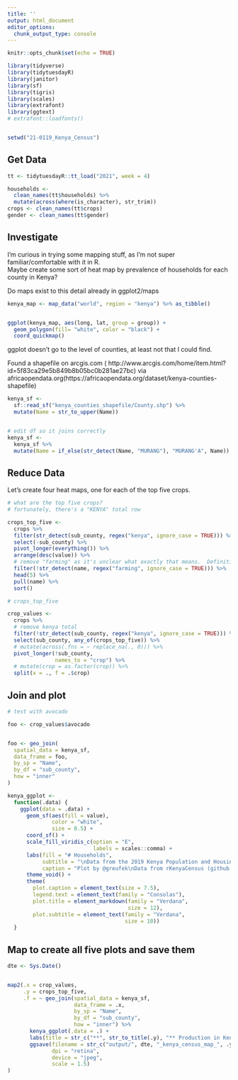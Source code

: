 ```yaml
---
title: ''
output: html_document
editor_options: 
  chunk_output_type: console
---
```


```r
knitr::opts_chunk$set(echo = TRUE)

library(tidyverse)
library(tidytuesdayR)
library(janitor)
library(sf)
library(tigris)
library(scales)
library(extrafont)
library(ggtext)
# extrafont::loadfonts()


setwd("21-0119_Kenya_Census")
```

## Get Data

```r
tt <- tidytuesdayR::tt_load("2021", week = 4)

households <- 
  clean_names(tt$households) %>% 
  mutate(across(where(is_character), str_trim))
crops <- clean_names(tt$crops)
gender <- clean_names(tt$gender)

```

## Investigate

I'm curious in trying some mapping stuff, as I'm not super familiar/comfortable with it in R.  
Maybe create some sort of heat map by prevalence of households for each county in Kenya?

Do maps exist to this detail already in ggplot2/maps

```r
kenya_map <- map_data("world", region = "kenya") %>% as_tibble()


ggplot(kenya_map, aes(long, lat, group = group)) +
  geom_polygon(fill= "white", color = "black") + 
  coord_quickmap()


```

ggplot doesn't go to the level of counties, at least not that I could find.

Found a shapefile on arcgis.com (	http://www.arcgis.com/home/item.html?id=5f83ca29e5b849b8b05bc0b281ae27bc) via africaopendata.org(https://africaopendata.org/dataset/kenya-counties-shapefile)

```r
kenya_sf <- 
  sf::read_sf("kenya_counties_shapefile/County.shp") %>% 
  mutate(Name = str_to_upper(Name))


# edit df so it joins correctly
kenya_sf <- 
  kenya_sf %>% 
  mutate(Name = if_else(str_detect(Name, "MURANG"), "MURANG'A", Name))
```

## Reduce Data

Let's create four heat maps, one for each of the top five crops.

```r
# what are the top five crops? 
# fortunately, there's a "KENYA" total row

crops_top_five <- 
  crops %>% 
  filter(str_detect(sub_county, regex("kenya", ignore_case = TRUE))) %>% 
  select(-sub_county) %>% 
  pivot_longer(everything()) %>% 
  arrange(desc(value)) %>% 
  # remove "farming" as it's unclear what exactly that means.  Definition is "Population growing farming crops"
  filter(!str_detect(name, regex("farming", ignore_case = TRUE))) %>% 
  head(5) %>% 
  pull(name) %>% 
  sort()

# crops_top_five

crop_values <- 
  crops %>% 
  # remove kenya total
  filter(!str_detect(sub_county, regex("kenya", ignore_case = TRUE))) %>% 
  select(sub_county, any_of(crops_top_five)) %>% 
  # mutate(across(.fns = ~ replace_na(., 0))) %>% 
  pivot_longer(!sub_county, 
               names_to = "crop") %>% 
  # mutate(crop = as.factor(crop)) %>% 
  split(x = ., f = .$crop)


```


## Join and plot

```r
# test with avocado

foo <- crop_values$avocado


foo <- geo_join(
  spatial_data = kenya_sf, 
  data_frame = foo, 
  by_sp = "Name", 
  by_df = "sub_county", 
  how = "inner"
)
```

```r

kenya_ggplot <- 
  function(.data) {
    ggplot(data = .data) +
      geom_sf(aes(fill = value), 
              color = "white", 
              size = 0.5) + 
      coord_sf() + 
      scale_fill_viridis_c(option = "E", 
                           labels = scales::comma) + 
      labs(fill = "# Households",
           subtitle = "\nData from the 2019 Kenya Population and Housing Census\n", 
           caption = "Plot by @greufek\nData from rKenyaCensus (github.com/Shelmith-Kariuki/rKenyaCensus) \nvia Tidy Tuesday (github.com/rfordatascience/tidytuesday)\nKenya Counties shapefile via openAfrica ( africaopendata.org/dataset/kenya-counties-shapefile)") + 
      theme_void() +
      theme(
        plot.caption = element_text(size = 7.5), 
        legend.text = element_text(family = "Consolas"), 
        plot.title = element_markdown(family = "Verdana", 
                                      size = 12), 
        plot.subtitle = element_text(family = "Verdana", 
                                     size = 10)) 
  }
```

## Map to create all five plots and save them

```r
dte <- Sys.Date()


map2(.x = crop_values, 
     .y = crops_top_five,
     .f = ~ geo_join(spatial_data = kenya_sf, 
                     data_frame = .x, 
                     by_sp = "Name", 
                     by_df = "sub_county", 
                     how = "inner") %>% 
       kenya_ggplot(.data = .) + 
       labs(title = str_c("**", str_to_title(.y), "** Production in Kenya by County and Household Count")) +
       ggsave(filename = str_c("output/", dte, "_kenya_census_map_", .y, ".jpeg"), 
              dpi = "retina", 
              device = "jpeg", 
              scale = 1.5)
)
```

